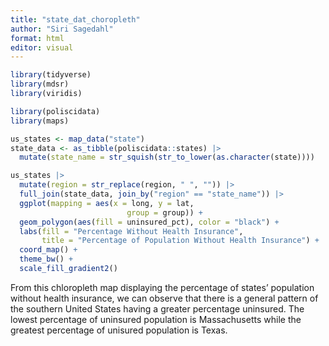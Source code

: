 ```yaml
---
title: "state_dat_choropleth"
author: "Siri Sagedahl"
format: html
editor: visual
---
```


```r
library(tidyverse)
library(mdsr)
library(viridis)
```

```r
library(poliscidata)
library(maps)

us_states <- map_data("state")
state_data <- as_tibble(poliscidata::states) |>
  mutate(state_name = str_squish(str_to_lower(as.character(state))))

us_states |>
  mutate(region = str_replace(region, " ", "")) |>
  full_join(state_data, join_by("region" == "state_name")) |>
  ggplot(mapping = aes(x = long, y = lat,
                          group = group)) + 
  geom_polygon(aes(fill = uninsured_pct), color = "black") + 
  labs(fill = "Percentage Without Health Insurance",
       title = "Percentage of Population Without Health Insurance") +
  coord_map() + 
  theme_bw() +  
  scale_fill_gradient2() 
```

From this chloropleth map displaying the percentage of states' population without health insurance, we can observe that there is a general pattern of the southern United States having a greater percentage uninsured. The lowest percentage of uninsured population is Massachusetts while the greatest percentage of unisured population is Texas.

